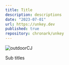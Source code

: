 ```yaml
---
title: Title
description: descriptions
date: "2023-07-01"
url: https://unkey.dev
published: true
repository: chronark/unkey
---
```


![outdoorCJ](https://github.com/RafhaelMilanes/PortfolioBear/assets/127360190/46fa7e86-d48b-4eee-ac73-5cc4ef693652)

Sub titles